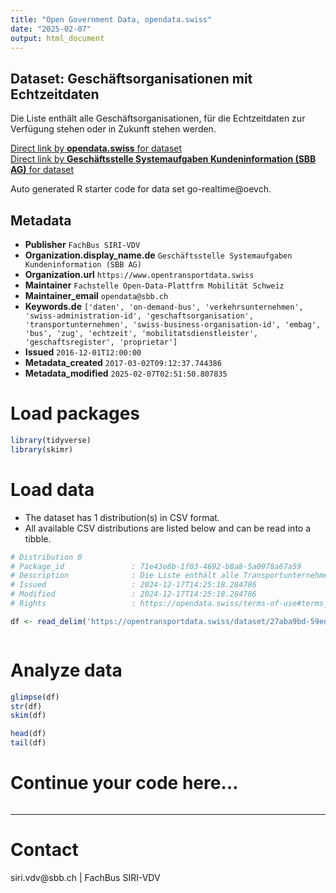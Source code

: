 ```yaml
---
title: "Open Government Data, opendata.swiss"
date: "2025-02-07"
output: html_document
---
```


## Dataset: Geschäftsorganisationen mit Echtzeitdaten

Die Liste enthält alle Geschäftsorganisationen, für die Echtzeitdaten zur Verfügung stehen oder in Zukunft stehen werden.

[Direct link by **opendata.swiss** for dataset](https://opendata.swiss/de/dataset/geschaftsorganisationen-mit-echtzeit)<br>
[Direct link by **Geschäftsstelle Systemaufgaben Kundeninformation (SBB AG)** for dataset](https://opentransportdata.swiss/dataset/go-realtime)

Auto generated R starter code for data set go-realtime@oevch.

## Metadata

- **Publisher** `FachBus SIRI-VDV`
- **Organization.display_name.de** `Geschäftsstelle Systemaufgaben Kundeninformation (SBB AG)`
- **Organization.url** `https://www.opentransportdata.swiss`
- **Maintainer** `Fachstelle Open-Data-Plattfrm Mobilität Schweiz`
- **Maintainer_email** `opendata@sbb.ch`
- **Keywords.de** `['daten', 'on-demand-bus', 'verkehrsunternehmen', 'swiss-administration-id', 'geschaftsorganisation', 'transportunternehmen', 'swiss-business-organisation-id', 'embag', 'bus', 'zug', 'echtzeit', 'mobilitatsdienstleister', 'geschaftsregister', 'proprietar']`
- **Issued** `2016-12-01T12:00:00`
- **Metadata_created** `2017-03-02T09:12:37.744386`
- **Metadata_modified** `2025-02-07T02:51:50.807835`


# Load packages

```r

library(tidyverse)
library(skimr)

```

# Load data

-   The dataset has 1 distribution(s) in CSV format.
-   All available CSV distributions are listed below and can be read into a tibble.

```r

# Distribution 0
# Package_id               : 71e43e8b-1f03-4692-b8a8-5a0978a67a59
# Description              : Die Liste enthält alle Transportunternehmen/Geschäftsorganisationen, für die Echtzeit vorliegt.
# Issued                   : 2024-12-17T14:25:18.284786
# Modified                 : 2024-12-17T14:25:18.284786
# Rights                   : https://opendata.swiss/terms-of-use#terms_by

df <- read_delim('https://opentransportdata.swiss/dataset/27aba9bd-59ed-4d7c-bc71-a3813d1d1799/resource/46648637-370c-418c-afd4-d8912a69393f/download/business_organisation_realtime_2024-12-15.csv')



```

# Analyze data

```r

glimpse(df)
str(df)
skim(df)

head(df)
tail(df)

```

# Continue your code here...

```r

```

------------------------------------------------------------------------

# Contact

siri.vdv@sbb.ch | FachBus SIRI-VDV
